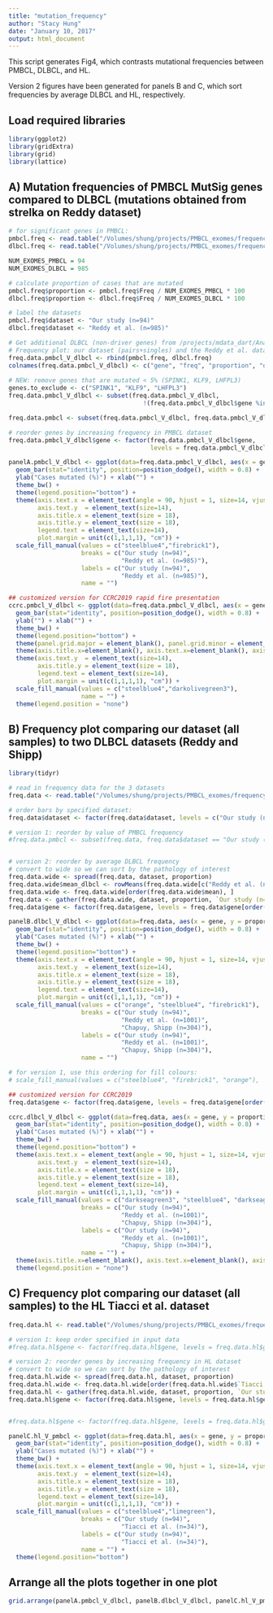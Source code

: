 ```yaml
---
title: "mutation_frequency"
author: "Stacy Hung"
date: "January 10, 2017"
output: html_document
---
```


This script generates Fig4, which contrasts mutational frequencies between PMBCL, DLBCL, and HL.

Version 2 figures have been generated for panels B and C, which sort frequencies by average DLBCL and HL, respectively.

## Load required libraries

```r
library(ggplot2)
library(gridExtra)
library(grid)
library(lattice)
```

## A) Mutation frequencies of PMBCL MutSig genes compared to DLBCL (mutations obtained from strelka on Reddy dataset)

```r
# for significant genes in PMBCL:
pmbcl.freq <- read.table("/Volumes/shung/projects/PMBCL_exomes/frequency_analysis/pmbcl-sig.gene_counts.txt", sep = "\t", header = TRUE)
dlbcl.freq <- read.table("/Volumes/shung/projects/PMBCL_exomes/frequency_analysis/dlbcl_shipp_reddy/reddy-pmbcl_sig_genes-gene_counts.txt", sep = "\t", header = TRUE)

NUM_EXOMES_PMBCL = 94
NUM_EXOMES_DLBCL = 985

# calculate proportion of cases that are mutated
pmbcl.freq$proportion <- pmbcl.freq$Freq / NUM_EXOMES_PMBCL * 100
dlbcl.freq$proportion <- dlbcl.freq$Freq / NUM_EXOMES_DLBCL * 100

# label the datasets
pmbcl.freq$dataset <- "Our study (n=94)"
dlbcl.freq$dataset <- "Reddy et al. (n=985)"

# Get additional DLBCL (non-driver genes) from /projects/mdata_dart/Analysis/Exome/StrelkaPipeline/
# Frequency plot: our dataset (pairs+singles) and the Reddy et al. dataset re-analyzed with Strelka by the Morin Lab
freq.data.pmbcl_V_dlbcl <- rbind(pmbcl.freq, dlbcl.freq)
colnames(freq.data.pmbcl_V_dlbcl) <- c("gene", "freq", "proportion", "dataset")
  
# NEW: remove genes that are mutated < 5% (SPINK1, KLF9, LHFPL3)
genes.to_exclude <- c("SPINK1", "KLF9", "LHFPL3")
freq.data.pmbcl_V_dlbcl <- subset(freq.data.pmbcl_V_dlbcl, 
                                     !(freq.data.pmbcl_V_dlbcl$gene %in% genes.to_exclude))

freq.data.pmbcl <- subset(freq.data.pmbcl_V_dlbcl, freq.data.pmbcl_V_dlbcl$dataset == "Our study (n=94)")

# reorder genes by increasing frequency in PMBCL dataset
freq.data.pmbcl_V_dlbcl$gene <- factor(freq.data.pmbcl_V_dlbcl$gene, 
                                       levels = freq.data.pmbcl_V_dlbcl$gene[order(freq.data.pmbcl$proportion)])

panelA.pmbcl_V_dlbcl <- ggplot(data=freq.data.pmbcl_V_dlbcl, aes(x = gene, y = proportion, fill=dataset)) +
  geom_bar(stat="identity", position=position_dodge(), width = 0.8) +
  ylab("Cases mutated (%)") + xlab("") +
  theme_bw() +
  theme(legend.position="bottom") +
  theme(axis.text.x = element_text(angle = 90, hjust = 1, size=14, vjust=0.5, face = "italic"),
        axis.text.y  = element_text(size=14), 
        axis.title.x = element_text(size = 18), 
        axis.title.y = element_text(size = 18), 
        legend.text = element_text(size=14), 
        plot.margin = unit(c(1,1,1,1), "cm")) +
  scale_fill_manual(values = c("steelblue4","firebrick1"),
                    breaks = c("Our study (n=94)", 
                               "Reddy et al. (n=985)"),
                    labels = c("Our study (n=94)",
                               "Reddy et al. (n=985)"),
                    name = "")

## customized version for CCRC2019 rapid fire presentation
ccrc.pmbcl_V_dlbcl <- ggplot(data=freq.data.pmbcl_V_dlbcl, aes(x = gene, y = proportion, fill=dataset)) +
  geom_bar(stat="identity", position=position_dodge(), width = 0.8) +
  ylab("") + xlab("") +
  theme_bw() +
  theme(legend.position="bottom") +
  theme(panel.grid.major = element_blank(), panel.grid.minor = element_blank()) +
  theme(axis.title.x=element_blank(), axis.text.x=element_blank(), axis.ticks.x=element_blank()) + 
  theme(axis.text.y  = element_text(size=14), 
        axis.title.y = element_text(size = 18), 
        legend.text = element_text(size=14), 
        plot.margin = unit(c(1,1,1,1), "cm")) +
  scale_fill_manual(values = c("steelblue4","darkolivegreen3"),
                    name = "") +
  theme(legend.position = "none")

```

## B) Frequency plot comparing our dataset (all samples) to two DLBCL datasets (Reddy and Shipp)

```r
library(tidyr)

# read in frequency data for the 3 datasets
freq.data <- read.table("/Volumes/shung/projects/PMBCL_exomes/frequency_analysis/dlbcl_shipp_reddy/PMBCL_DLBCL_Shipp_Reddy-gene_proportions_complete-Shipp+Reddy_genes.txt", sep = "\t", header = TRUE)

# order bars by specified dataset:
freq.data$dataset <- factor(freq.data$dataset, levels = c("Our study (n=94)", "Reddy et al. (n=1001)", "Chapuy, Shipp (n=304)"))

# version 1: reorder by value of PMBCL frequency
#freq.data.pmbcl <- subset(freq.data, freq.data$dataset == "Our study (n=94)")


# version 2: reorder by average DLBCL frequency
# convert to wide so we can sort by the pathology of interest
freq.data.wide <- spread(freq.data, dataset, proportion)
freq.data.wide$mean_dlbcl <- rowMeans(freq.data.wide[c("Reddy et al. (n=1001)", "Chapuy, Shipp (n=304)")])
freq.data.wide <- freq.data.wide[order(freq.data.wide$mean), ]
freq.data <- gather(freq.data.wide, dataset, proportion, `Our study (n=94)`:`Chapuy, Shipp (n=304)`)
freq.data$gene <- factor(freq.data$gene, levels = freq.data$gene[order(freq.data.wide$mean_dlbcl)])

panelB.dlbcl_V_dlbcl <- ggplot(data=freq.data, aes(x = gene, y = proportion, fill=dataset)) +
  geom_bar(stat="identity", position=position_dodge(), width = 0.8) +
  ylab("Cases mutated (%)") + xlab("") +
  theme_bw() +
  theme(legend.position="bottom") +
  theme(axis.text.x = element_text(angle = 90, hjust = 1, size=14, vjust=0.5, face = "italic"),
        axis.text.y  = element_text(size=14), 
        axis.title.x = element_text(size = 18), 
        axis.title.y = element_text(size = 18), 
        legend.text = element_text(size=14), 
        plot.margin = unit(c(1,1,1,1), "cm")) +
  scale_fill_manual(values = c("orange", "steelblue4", "firebrick1"),
                    breaks = c("Our study (n=94)", 
                               "Reddy et al. (n=1001)",
                               "Chapuy, Shipp (n=304)"),
                    labels = c("Our study (n=94)",
                               "Reddy et al. (n=1001)",
                               "Chapuy, Shipp (n=304)"),
                    name = "")

# for version 1, use this ordering for fill colours: 
# scale_fill_manual(values = c("steelblue4", "firebrick1", "orange"),

## customized version for CCRC2019
freq.data$gene <- factor(freq.data$gene, levels = freq.data$gene[order(freq.data.wide$`Our study (n=94)`)])

ccrc.dlbcl_V_dlbcl <- ggplot(data=freq.data, aes(x = gene, y = proportion, fill=dataset)) +
  geom_bar(stat="identity", position=position_dodge(), width = 0.8) +
  ylab("Cases mutated (%)") + xlab("") +
  theme_bw() +
  theme(legend.position="bottom") +
  theme(axis.text.x = element_text(angle = 90, hjust = 1, size=14, vjust=0.5, face = "italic"),
        axis.text.y  = element_text(size=14), 
        axis.title.x = element_text(size = 18), 
        axis.title.y = element_text(size = 18), 
        legend.text = element_text(size=14), 
        plot.margin = unit(c(1,1,1,1), "cm")) +
  scale_fill_manual(values = c("darkseagreen3", "steelblue4", "darkseagreen2"),
                    breaks = c("Our study (n=94)", 
                               "Reddy et al. (n=1001)",
                               "Chapuy, Shipp (n=304)"),
                    labels = c("Our study (n=94)",
                               "Reddy et al. (n=1001)",
                               "Chapuy, Shipp (n=304)"),
                    name = "") +
  theme(axis.title.x=element_blank(), axis.text.x=element_blank(), axis.ticks.x=element_blank()) + 
  theme(legend.position = "none")

```


## C) Frequency plot comparing our dataset (all samples) to the HL Tiacci et al. dataset

```r
freq.data.hl <- read.table("/Volumes/shung/projects/PMBCL_exomes/frequency_analysis/hl_tiacci/hl_vs_pmbcl-tiacci_sig_genes.gene_proportions.txt", sep = "\t", header = TRUE)

# version 1: keep order specified in input data
#freq.data.hl$gene <- factor(freq.data.hl$gene, levels = freq.data.hl$gene)

# version 2: reorder genes by increasing frequency in HL dataset
# convert to wide so we can sort by the pathology of interest
freq.data.hl.wide <- spread(freq.data.hl, dataset, proportion)
freq.data.hl.wide <- freq.data.hl.wide[order(freq.data.hl.wide$`Tiacci et al. (n=34)`, freq.data.hl.wide$`Our study (n=94)`), ]
freq.data.hl <- gather(freq.data.hl.wide, dataset, proportion, `Our study (n=94)`:`Tiacci et al. (n=34)`)
freq.data.hl$gene <- factor(freq.data.hl$gene, levels = freq.data.hl$gene[order(freq.data.hl.wide$`Tiacci et al. (n=34)`)])


#freq.data.hl$gene <- factor(freq.data.hl$gene, levels = freq.data.hl$gene[order(pmbcl.freq$proportion)])

panelC.hl_V_pmbcl <- ggplot(data=freq.data.hl, aes(x = gene, y = proportion, fill=dataset)) +
  geom_bar(stat="identity", position=position_dodge(), width = 0.8) +
  ylab("Cases mutated (%)") + xlab("") +
  theme_bw() +
  theme(axis.text.x = element_text(angle = 90, hjust = 1, size=14, vjust=0.5, face = "italic"),
        axis.text.y  = element_text(size=14), 
        axis.title.x = element_text(size = 18), 
        axis.title.y = element_text(size = 18), 
        legend.text = element_text(size=14), 
        plot.margin = unit(c(1,1,1,1), "cm")) +
  scale_fill_manual(values = c("steelblue4","limegreen"),
                    breaks = c("Our study (n=94)", 
                               "Tiacci et al. (n=34)"),
                    labels = c("Our study (n=94)",
                               "Tiacci et al. (n=34)"),
                    name = "") +
  theme(legend.position="bottom")

```


## Arrange all the plots together in one plot

```r
grid.arrange(panelA.pmbcl_V_dlbcl, panelB.dlbcl_V_dlbcl, panelC.hl_V_pmbcl, ncol=1)
```
